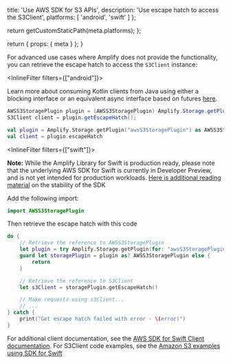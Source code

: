 
  title: 'Use AWS SDK for S3 APIs',
  description: 'Use escape hatch to access the S3Client',
  platforms: [
    'android',
    'swift'
  ]
};

  return getCustomStaticPath(meta.platforms);
};

  return {
    props: {
      meta
    }
  };
}

For advanced use cases where Amplify does not provide the functionality, you can retrieve the escape hatch to access the `S3Client` instance:

<InlineFilter filters={["android"]}>

<BlockSwitcher>

<Block name="Java">

<Callout>

Learn more about consuming Kotlin clients from Java using either a blocking interface or an equivalent async interface based on futures [here](https://github.com/awslabs/smithy-kotlin/blob/main/docs/design/kotlin-smithy-sdk.md#java-interop).

</Callout>

```java
AWSS3StoragePlugin plugin = (AWSS3StoragePlugin) Amplify.Storage.getPlugin("awsS3StoragePlugin");
S3Client client = plugin.getEscapeHatch();
```

</Block>
<Block name="Kotlin">

```kotlin
val plugin = Amplify.Storage.getPlugin("awsS3StoragePlugin") as AWSS3StoragePlugin
val client = plugin.escapeHatch
```

</Block>
</BlockSwitcher>

</InlineFilter>

<InlineFilter filters={["swift"]}>

<Callout warning>

**Note:** While the Amplify Library for Swift is production ready, please note that the underlying AWS SDK for Swift is currently in Developer Preview, and is not yet intended for production workloads. [Here is additional reading material](https://github.com/awslabs/aws-sdk-swift/blob/main/Sources/Core/AWSSDKForSwift/Documentation.docc/stability.md) on the stability of the SDK

</Callout>

Add the following import:

```swift
import AWSS3StoragePlugin
```

Then retrieve the escape hatch with this code

```swift
do {
    // Retrieve the reference to AWSS3StoragePlugin
    let plugin = try Amplify.Storage.getPlugin(for: "awsS3StoragePlugin")
    guard let storagePlugin = plugin as? AWSS3StoragePlugin else {
        return
    }

    // Retrieve the reference to S3Client
    let s3Client = storagePlugin.getEscapeHatch()

    // Make requests using s3Client...
    // ...
} catch {
    print("Get escape hatch failed with error - \(error)")
}
```

For additional client documentation, see the [AWS SDK for Swift Client documentation](https://docs.aws.amazon.com/sdk-for-swift/latest/developer-guide/using-client-services.html). For S3Client code examples, see the [Amazon S3 examples using SDK for Swift](https://docs.aws.amazon.com/sdk-for-swift/latest/developer-guide/swift_s3_code_examples.html)

</InlineFilter>
